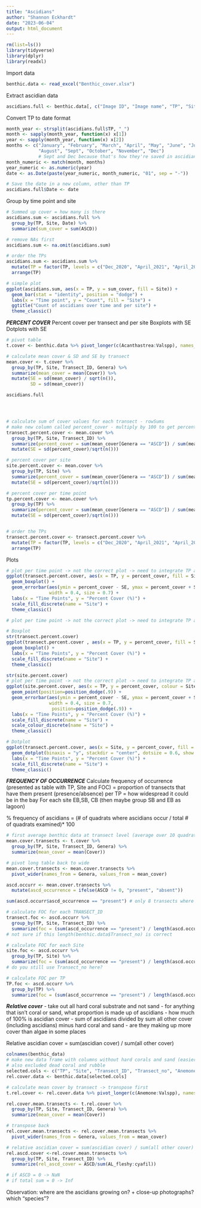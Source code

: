 ```yaml
---
title: "Ascidians"
author: "Shannon Eckhardt"
date: "2023-06-04"
output: html_document
---
```


```r
rm(list=ls())
library(tidyverse)
library(dplyr)
library(readxl)
```

Import data
```r
benthic.data <- read_excel("Benthic_cover.xlsx")
```

Extract ascidian data
```r
ascidians.full <- benthic.data[, c("Image ID", "Image name", "TP", "Site", "Transect_ID", "Transect_no", "ASCD")]
```

Convert TP to date format
```r
month_year <- strsplit(ascidians.full$TP, "_")
month <- sapply(month_year, function(x) x[1])
year <- sapply(month_year, function(x) x[2])
months <- c("January", "February", "March", "April", "May", "June", "July",
            "August", "Sept", "October", "November", "Dec") 
            # Sept and Dec because that's how they're saved in ascidians.full
month_numeric <- match(month, months)
year_numeric <- as.numeric(year)
date <- as.Date(paste(year_numeric, month_numeric, "01", sep = "-"))

# Save the date in a new column, other than TP
ascidians.full$Date <- date
```


Group by time point and site
```r
# Summed up cover = how many is there
ascidians.sum <- ascidians.full %>%
  group_by(TP, Site, Date) %>%
  summarize(sum_cover = sum(ASCD))

# remove NAs first
ascidians.sum <- na.omit(ascidians.sum)

# order the TPs
ascidians.sum <- ascidians.sum %>%
  mutate(TP = factor(TP, levels = c("Dec_2020", "April_2021", "April_2022", "Sept_2022", "Dec_2022",  "April_2023"))) %>%
  arrange(TP)

# simple plot
ggplot(ascidians.sum, aes(x = TP, y = sum_cover, fill = Site)) +
  geom_bar(stat = "identity", position = "dodge") +
  labs(x = "Time point", y = "Count", fill = "Site") +
  ggtitle("Count of ascidians over time and per site") +
  theme_classic()

```
***PERCENT COVER***
Percent cover per transect and per site
Boxplots with SE
Dotplots with SE
```r
# pivot table
t.cover <- benthic.data %>% pivot_longer(c(Acanthastrea:Valspp), names_to = "Genera", values_to = "Cover")

# calculate mean cover & SD and SE by transect
mean.cover <- t.cover %>%
  group_by(TP, Site, Transect_ID, Genera) %>%
  summarize(mean_cover = mean(Cover)) %>%
  mutate(SE = sd(mean_cover) / sqrt(n()),
         SD = sd(mean_cover))

ascidians.full




# calculate sum of cover values for each transect - rowSums
# make new column called percent_cover - multiply by 100 to get percent
transect.percent.cover <- mean.cover %>%
  group_by(TP, Site, Transect_ID) %>%
  summarize(percent_cover = sum(mean_cover[Genera == "ASCD"]) / sum(mean_cover) * 100, .groups = "drop") %>%
  mutate(SE = sd(percent_cover)/sqrt(n()))

# percent cover per site
site.percent.cover <- mean.cover %>%
  group_by(TP, Site) %>%
  summarize(percent_cover = sum(mean_cover[Genera == "ASCD"]) / sum(mean_cover) * 100, .groups = "drop") %>%
  mutate(SE = sd(percent_cover)/sqrt(n()))

# percent cover per time point
tp.percent.cover <- mean.cover %>%
  group_by(TP) %>%
  summarize(percent_cover = sum(mean_cover[Genera == "ASCD"]) / sum(mean_cover) * 100, .groups = "drop") %>%
  mutate(SE = sd(percent_cover)/sqrt(n()))


# order the TPs
transect.percent.cover <- transect.percent.cover %>%
  mutate(TP = factor(TP, levels = c("Dec_2020", "April_2021", "April_2022", "Sept_2022", "Dec_2022",  "April_2023"))) %>%
  arrange(TP)

```

Plots
```r
# plot per time point -> not the correct plot -> need to integrate TP and possibly site?
ggplot(transect.percent.cover, aes(x = TP, y = percent_cover, fill = Site)) +
  geom_boxplot() +
  geom_errorbar(aes(ymin = percent_cover - SE, ymax = percent_cover + SE),
                width = 0.4, size = 0.7) +
  labs(x = "Time Points", y = "Percent Cover (%)") +
  scale_fill_discrete(name = "Site") +
  theme_classic()

# plot per time point -> not the correct plot -> need to integrate TP and possibly site?

# Boxplot
str(transect.percent.cover)
ggplot(transect.percent.cover , aes(x = TP, y = percent_cover, fill = Site)) +
  geom_boxplot() +
  labs(x = "Time Points", y = "Percent Cover (%)") +
  scale_fill_discrete(name = "Site") +
  theme_classic()

str(site.percent.cover)
# plot per time point -> not the correct plot -> need to integrate TP and possibly site?
ggplot(site.percent.cover, aes(x = TP, y = percent_cover, colour = Site)) +
  geom_point(position=position_dodge(.9)) +
  geom_errorbar(aes(ymin = percent_cover - SE, ymax = percent_cover + SE),
                width = 0.4, size = 0.7,
                 position=position_dodge(.9)) +
  labs(x = "Time Points", y = "Percent Cover (%)") +
  scale_fill_discrete(name = "Site") +
  scale_colour_discrete(name = "Site") +
  theme_classic()

# Dotplot
ggplot(transect.percent.cover, aes(x = Site, y = percent_cover, fill = TP)) +
  geom_dotplot(binaxis = "y", stackdir = "center", dotsize = 0.6, show.legend = TRUE) +
  labs(x = "Time Points", y = "Percent Cover (%)") +
  scale_fill_discrete(name = "Site") +
  theme_classic()
```

***FREQUENCY OF OCCURRENCE***
Calculate frequency of occurrence (presented as table with TP, Site and FOC) = proportion of transects that have them present (presence/absence) per TP = how widespread it could be in the bay
  For each site EB,SB, CB (then maybe group SB and EB as lagoon)
  
% frequency of ascidians = (# of quadrats where ascidians occur / total # of quadrats examined)* 100
```r
# first average benthic data at transect level (average over 10 quadrats)
mean.cover.transects <- t.cover %>%
  group_by(TP, Site, Transect_ID, Genera) %>%
  summarize(mean_cover = mean(Cover))

# pivot long table back to wide
mean.cover.transects <- mean.cover.transects %>%
  pivot_wider(names_from = Genera, values_from = mean_cover)

ascd.occurr <- mean.cover.transects %>%
  mutate(ascd_occurrence = ifelse(ASCD != 0, "present", "absent"))

sum(ascd.occurr$ascd_occurrence == "present") # only 8 transects where ascidians occur

# calculate FOC for each TRANSECT_ID
transect.foc <- ascd.occurr %>%
  group_by(TP, Site, Transect_ID) %>%
  summarize(foc = (sum(ascd_occurrence == "present") / length(ascd.occurr$Transect_ID))*100)
# not sure if this length(benthic.data$Transect_no) is correct

# calculate FOC for each Site
site.foc <- ascd.occurr %>%
  group_by(TP, Site) %>%
  summarize(foc = (sum(ascd_occurrence == "present") / length(ascd.occurr$Transect_ID))*100)
# do you still use Transect_no here?

# calculate FOC per TP
TP.foc <- ascd.occurr %>%
  group_by(TP) %>%
  summarize(foc = (sum(ascd_occurrence == "present") / length(ascd.occurr$Transect_ID))*100)
```

***Relative cover***
- take out all hard coral substrate and not sand
- for anything that isn't coral or sand, what proportion is made up of ascidians
- how much of 100% is ascidian cover
- sum of ascidians divided by sum all other cover (including ascidians) minus hard coral and sand
- are they making up more cover than algae in some places

Relative ascidian cover = sum(ascidian cover) / sum(all other cover)
```r
colnames(benthic_data)
# make new data frame with columns without hard corals and sand (easier than taking them out of current df)
# also excluded dead coral and rubble
selected.cols <- c("TP", "Site", "Transect_ID", "Transect_no", "Anemone", "ASCD", "BInv", "CalcInvert", "SC", "SP", "Zoo", "Sediment", "Rhodo", "cyafil", "Cyanob", "TAS", "AL_fleshy", "AL_fol", "Amansia",  "ampart", "Asparago", "Bryopsis","calc_macro",  "Caulcupre", "CauRac", "CCA", "Chaeto", "Chlor", "CodFrag", "Colpo", "CYANO_DHC","Dasy","Dictyopter","Dictyota", "Halimeda","HALY", "Hormo", "Hydrocl", "Hyp", "Laur","MACR_Fil_A","MACR_LTH_O","Mal","MLRP", "Padina", "Ploc", "Sargassum", "Tri_fra", "Turf", "Ulva","Valspp" )
rel.cover.data <- benthic.data[selected.cols]

# calculate mean cover by transect -> transpose first
t.rel.cover <- rel.cover.data %>% pivot_longer(c(Anemone:Valspp), names_to = "Genera", values_to = "Cover")

rel.cover.mean.transects <- t.rel.cover %>%
  group_by(TP, Site, Transect_ID, Genera) %>%
  summarize(mean_cover = mean(Cover))

# transpose back
rel.cover.mean.transects <- rel.cover.mean.transects %>%
  pivot_wider(names_from = Genera, values_from = mean_cover)

# relative ascidian cover = sum(ascidian cover) / sum(all other cover)
rel.ascd.cover <-rel.cover.mean.transects %>%
  group_by(TP, Site, Transect_ID) %>%
  summarize(rel_ascd_cover = ASCD/sum(AL_fleshy:cyafil))

# if ASCD = 0 -> NaN
# if total sum = 0 -> Inf
```





Observation: where are the ascidians growing on? + close-up photographs? which "species"?


